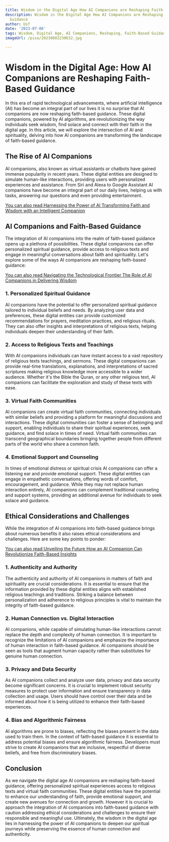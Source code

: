 ```yaml
---
title: Wisdom in the Digital Age How AI Companions are Reshaping Faith-Based Guidance
description: Wisdom in the Digital Age How AI Companions are Reshaping Faith-Based
  Guidance
author: Usf
date: '2023-07-06'
tags: Wisdom, Digital Age, AI Companions, Reshaping, Faith-Based Guidance
imageUrl: /pixa/20230802230632.jpg

---
```

#  Wisdom in the Digital Age: How AI  Companions are Reshaping Faith-Based Guidance

In this era of rapid technological advancements, where artificial intelligence (AI) has  become an integral part  of our lives it is no surprise that AI companions  are now  reshaping  faith-based  guidance. These digital companions, powered by AI algorithms, are revolutionizing the way individuals seek wisdom,  find solace and connect with their faith in the digital age. In this article, we will explore the intersection of AI and  spirituality,  delving into how AI  companions are transforming the landscape of faith-based guidance.

## The  Rise of AI Companions

AI companions,  also known as virtual assistants or chatbots have gained immense popularity in recent years. These digital entities are designed to simulate human-like interactions, providing users with personalized experiences and assistance.  From Siri and Alexa to Google  Assistant AI companions  have become an integral part of our daily lives, helping us with tasks, answering our questions and even providing entertainment.

[You can also read Harnessing the Power of AI Transforming Faith and Wisdom  with an Intelligent Companion](Harnessing%20the%20Power%20of%20AI%20Transforming%20Faith%20and%20Wisdom%20with%20an%20Intelligent%20Companion)


## AI Companions  and Faith-Based Guidance

The integration of AI companions into the realm of  faith-based guidance opens up a plethora of possibilities. These digital  companions can offer personalized spiritual guidance, provide  access to religious texts and engage in meaningful conversations about faith and spirituality. Let's  explore  some of the ways AI companions are reshaping faith-based guidance:

[You can also read Navigating the Technological Frontier The Role of AI Companions in Delivering  Wisdom](Navigating%20the%20Technological%20Frontier%20The%20Role%20of%20AI%20Companions%20in%20Delivering%20Wisdom)


### 1. Personalized Spiritual Guidance

AI companions have the potential to offer personalized  spiritual guidance tailored to individual beliefs and needs. By analyzing user  data  and preferences,  these digital entities can provide customized recommendations for prayers, meditation practices, and religious rituals. They can also offer insights and interpretations of religious texts, helping individuals deepen their understanding  of their faith.

###  2. Access to Religious Texts and Teachings

With AI companions individuals can have  instant access to a vast  repository of religious texts teachings,  and sermons. These digital companions can provide real-time translations, explanations, and interpretations of sacred scriptures making  religious knowledge more accessible to a wider audience. Whether it's the Bible the  Quran, or any other religious  text,  AI companions can facilitate the  exploration and  study of these texts with  ease.

###  3. Virtual Faith  Communities

AI companions can create virtual  faith communities, connecting individuals with similar beliefs  and providing a platform  for meaningful discussions and interactions. These digital communities can foster a sense of belonging  and support, enabling individuals to  share their spiritual experiences, seek guidance, and find solace in times of need. Virtual faith communities can transcend geographical boundaries  bringing together people from different parts  of the world who share  a common faith.

### 4. Emotional Support and Counseling

In times of emotional  distress or spiritual crisis AI companions can offer a  listening ear and provide emotional support. These digital entities can engage in  empathetic  conversations, offering words  of comfort, encouragement, and guidance. While they may not replace human interaction entirely, AI companions can  complement traditional counseling and  support systems, providing an additional avenue for individuals to seek solace and guidance.

## Ethical Considerations and Challenges

While the integration of AI companions into faith-based guidance  brings about numerous benefits it also raises ethical considerations and challenges. Here are some key points to  ponder:

[You can also read Unveiling the Future How an AI Companion Can Revolutionize Faith-Based Insights](Unveiling%20the%20Future%20How%20an%20AI%20Companion%20Can%20Revolutionize%20Faith-Based%20Insights)


### 1. Authenticity and Authority

The authenticity and authority  of AI companions in matters of faith and spirituality are crucial considerations.  It is essential to ensure that the information provided by these digital entities aligns with established religious teachings and traditions. Striking a balance between personalization and adherence to religious principles is vital to maintain  the integrity of faith-based guidance.

### 2. Human Connection vs.  Digital Interaction

AI companions, while capable of simulating human-like interactions cannot replace the depth and complexity of human  connection. It  is important to recognize the limitations of AI companions and emphasize the importance of human interaction in faith-based guidance. AI companions should be seen as tools that augment human  capacity rather than substitutes for genuine human connection.

### 3. Privacy  and  Data  Security

As AI companions collect and analyze  user  data, privacy and data security become significant concerns. It is crucial to  implement robust security measures to protect user information and ensure transparency  in  data collection and usage. Users should have control over their data and be informed about how it is being utilized to enhance their faith-based  experiences.

### 4. Bias and Algorithmic Fairness

AI algorithms are prone to biases, reflecting the biases present in the data used to train  them. In the context of  faith-based guidance it is essential to address potential biases  and ensure  algorithmic fairness. Developers must  strive to  create AI  companions that are inclusive, respectful of diverse beliefs, and free from discriminatory biases.

## Conclusion

As we navigate the digital age AI companions are reshaping faith-based guidance, offering  personalized spiritual experiences access to religious texts and virtual  faith communities. These digital entities have the potential  to enhance our understanding of faith, provide emotional support, and create new avenues for connection and growth. However it is crucial to approach the integration of AI companions into faith-based guidance with caution addressing ethical considerations and challenges to ensure their responsible and meaningful use.  Ultimately, the wisdom in the  digital age lies in harnessing the power of AI companions to deepen our spiritual journeys while preserving the essence of human connection  and authenticity.